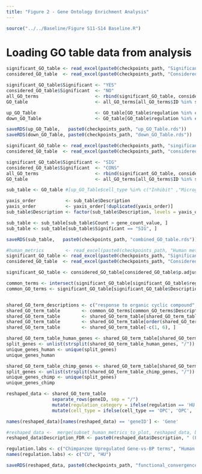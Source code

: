 ```yaml
---
title: "Figure 2 - Gene Ontology Enrichment Analysis"
---
```


```r
source("../../Baseline/Figure S11-S14 Baseline.R")
```

# Loading GO table data from analysis

```r
significant_GO_table <- read_excel(paste0(checkpoints_path, "Significant Biological Processes from DEGs - Figure 2.xlsx"))
considered_GO_table  <- read_excel(paste0(checkpoints_path, "Considered Biological Processes from DEGs - Figure 2.xlsx"))

significant_GO_table$Significant <- "YES"
considered_GO_table$Significant  <- "NO"
all_GO_terms                     <- rbind(significant_GO_table, considered_GO_table)
GO_table                         <- all_GO_terms[all_GO_terms$ID %in% significant_GO_table$ID, ]

up_GO_Table                      <- GO_table[GO_table$regulation %in% c("HU", "CU"), ]
down_GO_Table                    <- GO_table[GO_table$regulation %in% c("HD", "CD"), ]

saveRDS(up_GO_Table,   paste0(checkpoints_path, "up_GO_Table.rds"))
saveRDS(down_GO_Table, paste0(checkpoints_path, "down_GO_Table.rds"))

```

```r
significant_GO_table <- read_excel(paste0(checkpoints_path, "singificant_combined_BP_FDR5.xlsx"))
considered_GO_table  <- read_excel(paste0(checkpoints_path, "considered_combined_BP_FDR5.xlsx"))

significant_GO_table$Significant <- "SIG"
considered_GO_table$Significant  <- "CONS"
all_GO_terms                     <- rbind(significant_GO_table, considered_GO_table)
GO_table                         <- all_GO_terms[all_GO_terms$ID %in% significant_GO_table$ID, ]

sub_table <- GO_table #[up_GO_Table$cell_type %in% c("Inhibit" ,"Microglia") == FALSE, ]

yaxis_order           <- sub_table$Description
yaxis_order           <- yaxis_order[!duplicated(yaxis_order)]
sub_table$Description <- factor(sub_table$Description, levels = yaxis_order)

sub_table <- sub_table[sub_table$Count > gene_count_value, ]
sub_table <- sub_table[sub_table$Significant == "SIG", ]

saveRDS(sub_table,   paste0(checkpoints_path, "combined_GO_table.rds"))

```

```r
#human_metrics        <- read_excel(paste0(checkpoints_path, "Human metrics.xlsx"))
significant_GO_table <- read_excel(paste0(checkpoints_path, "Significant Biological Processes from DEGs - Figure 2 FDR20.xlsx"))
considered_GO_table  <- read_excel(paste0(checkpoints_path, "Considered Biological Processes from DEGs - Figure 2 FDR20.xlsx"))

significant_GO_table <- considered_GO_table[considered_GO_table$p.adjust < 0.3, ]

common_terms <- intersect(significant_GO_table[significant_GO_table$regulation == "CU", ]$Description, significant_GO_table[significant_GO_table$regulation == "HU", ]$Description)
common_GO_terms <- significant_GO_table[significant_GO_table$Description %in% common_terms, ]


shared_GO_term_descriptions <- c("response to organic cyclic compound", "positive regulation of nervous system development", "regulation of cell development", "regulation of nervous system development")
shared_GO_term_table        <- common_GO_terms[common_GO_terms$Description %in% shared_GO_term_descriptions, ]
shared_GO_term_table        <- shared_GO_term_table[shared_GO_term_table$regulation %in% c("HU", "CU"), ]
shared_GO_term_table        <- shared_GO_term_table[order(shared_GO_term_table$Description), ]
shared_GO_term_table        <- shared_GO_term_table[-c(1, 6), ]

shared_GO_term_table_human_genes <- shared_GO_term_table[shared_GO_term_table$regulation == "HU", ]$geneID
split_genes <- unlist(strsplit(shared_GO_term_table_human_genes, "/"))
unique_genes_human <- unique(split_genes)
unique_genes_human

shared_GO_term_table_chimp_genes <- shared_GO_term_table[shared_GO_term_table$regulation == "CU", ]$geneID
split_genes <- unlist(strsplit(shared_GO_term_table_chimp_genes, "/"))
unique_genes_chimp <- unique(split_genes)
unique_genes_chimp

reshaped_data <- shared_GO_term_table                                                 %>%
                 separate_rows(geneID, sep = "/")                                     %>%
                 mutate(regulation_category = ifelse(regulation == 'HU', 'HU', 'CU')) %>%
                 mutate(cell_type = ifelse(cell_type == 'OPC', 'OPC', 'Oligo'))

names(reshaped_data)[names(reshaped_data) == 'geneID'] <- 'Gene'

#reshaped_data <-  merge(subset_human_metrics_to_plot, reshaped_data, by = "Gene")
reshaped_data$Description_FDR <- paste0(reshaped_data$Description, " (FDR", format(round(reshaped_data$p.adjust, 2), nsmall = 2), ")")

regulation.labs <- c("Chimpanzee Upregulated Gene-vs-BP terms", "Human Upregulated Gene-vs-BP terms")
names(regulation.labs) <- c("CU", "HU")

```

```r
saveRDS(reshaped_data, paste0(checkpoints_path, "functional_convergence_GO_table.rds"))
```


